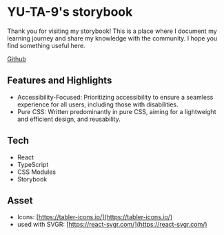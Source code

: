 # YU-TA-9's storybook

Thank you for visiting my storybook! This is a place where I document my learning journey and share my knowledge with the community. I hope you find something useful here.

[Github](https://github.com/yu-ta-9/yuta9-storybook-v2)

## Features and Highlights

- Accessibility-Focused: Prioritizing accessibility to ensure a seamless experience for all users, including those with disabilities.
- Pure CSS: Written predominantly in pure CSS, aiming for a lightweight and efficient design, and reusability.

## Tech

- React
- TypeScript
- CSS Modules
- Storybook

## Asset

- Icons: [https://tabler-icons.io/](https://tabler-icons.io/)
- used with SVGR: [https://react-svgr.com/](https://react-svgr.com/)
